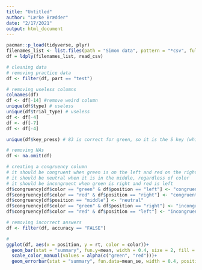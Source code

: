 ```yaml
---
title: "Untitled"
author: "Lærke Brædder"
date: "2/17/2021"
output: html_document
---
```


```r
pacman::p_load(tidyverse, plyr)
filenames_list <- list.files(path = "Simon data", pattern = "*csv", full.names = TRUE)
df = ldply(filenames_list, read_csv)

# cleaning data
# removing practice data
df <- filter(df, part == "test")

# removing useless columns
colnames(df)
df <- df[-14] #remove weird column
unique(df$type) # useless
unique(df$trial_type) # useless
df <- df[-4]
df <- df[-7]
df <- df[-4]

unique(df$key_press) # 83 is correct for green, so it is the S key (which is on the left side of the keyboard)

# removing NAs
df <- na.omit(df)

# creating a congruency column
# it should be congruent when green is on the left and red on the right
# it should be neutral when it is in the middle, regardless of color
# it should be incongruent when green is right and red is left
df$congruency[df$color == "green" & df$position == "left"] <- "congruent"
df$congruency[df$color == "red" & df$position == "right"] <- "congruent"
df$congruency[df$position == "middle"] <- "neutral"
df$congruency[df$color == "green" & df$position == "right"] <- "incongruent"
df$congruency[df$color == "red" & df$position == "left"] <- "incongruent"

# removing incorrect answers
df <- filter(df, accuracy == "FALSE")

#
ggplot(df, aes(x = position, y = rt, color = color))+
  geom_bar(stat = "summary", fun.y=mean, width = 0.4, size = 2, fill = "#e9e9e9", position = "dodge")+
  scale_color_manual(values = alpha(c("green", "red")))+
  geom_errorbar(stat = "summary", fun.data=mean_se, width = 0.4, position = "dodge", aes(color = color))
  
```

